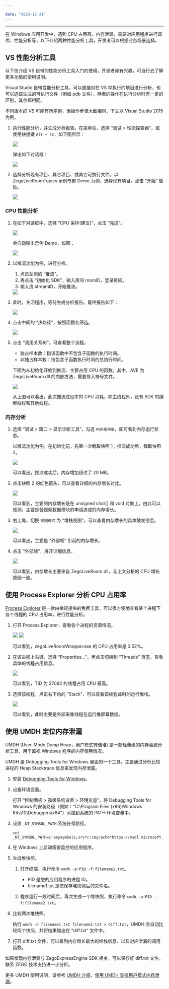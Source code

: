 ```yaml
---

date: "2023-12-21"
---
```


<Title>在 Windows 应用开发中，出现 CPU 占用高、内存泄漏等的问题，该如何分析？</Title>



---

在 Windows 应用开发中，遇到 CPU 占用高、内存泄漏，需要对应用程序进行调优、性能分析等，以下介绍两种性能分析工具，开发者可以根据业务场景选择。


## VS 性能分析工具

<Note title="说明">


以下仅介绍 VS 自带的性能分析工具入门的使用，开发者如有兴趣，可自行去了解更多功能的使用说明。

</Note>



Visual Studio 自带性能分析工具，可以直接对在 VS 中执行的项目进行分析，也可以追踪生成的可执行文件（例如 pdb 文件），两者的操作在执行分析时有一定的区别，其余都相同。


不同版本的 VS 可能有所差别，但操作步骤大致相同，下文以 Visual Studio 2015 为例。

1. 执行性能分析，并生成分析报告。在菜单栏，选择 “调试 > 性能探查器”，或使用快捷键 `Alt + F2`，如下图所示：    

    <Frame width="512" height="auto" caption=""><Frame width="512" height="auto" caption=""><img src="https://doc-media.zego.im/sdk-doc/Pics/FAQ/Performance/windows_1.png" /></Frame></Frame>

    弹出如下对话框：

    <Frame width="512" height="auto" caption=""><Frame width="512" height="auto" caption=""><img src="https://doc-media.zego.im/sdk-doc/Pics/FAQ/Performance/windows_2.png" /></Frame></Frame>

2. 选择分析现有项目、其它项目、或其它可执行文件。以 ZegoLiveRoomTopics 示例专题 Demo 为例，选择现有项目，点击 “开始” 启动。

    <Frame width="512" height="auto" caption=""><Frame width="512" height="auto" caption=""><img src="https://doc-media.zego.im/sdk-doc/Pics/FAQ/Performance/windows_3.png" /></Frame></Frame>

### CPU 性能分析

1. 在如下对话框中，选择 “CPU 采样(建议)”，点击 “完成”。

    <Frame width="512" height="auto" caption=""><Frame width="512" height="auto" caption=""><img src="https://doc-media.zego.im/sdk-doc/Pics/FAQ/Performance/windows_cpu_1.png" /></Frame></Frame>

    会自动弹出示例 Demo，如图：

    <Frame width="512" height="auto" caption=""><Frame width="512" height="auto" caption=""><img src="https://doc-media.zego.im/sdk-doc/Pics/FAQ/Performance/windows_cpu_2.png" /></Frame></Frame>

2. 以推流功能为例，进行分析。

    1. 点击左侧的 “推流”。
    2. 再点击 “初始化 SDK”，输入房间 roomID，登录房间。
    3. 输入流 streamID，开始推流。
   
    <Frame width="512" height="auto" caption=""><Frame width="512" height="auto" caption=""><img src="https://doc-media.zego.im/sdk-doc/Pics/FAQ/Performance/windows_cpu_3.png" /></Frame></Frame>

3. 此时，关闭程序，等待生成分析报告。最终报告如下：

    <Frame width="512" height="auto" caption=""><Frame width="512" height="auto" caption=""><img src="https://doc-media.zego.im/sdk-doc/Pics/FAQ/Performance/windows_cpu_4.png" /></Frame></Frame>

4. 点击中间的 “热路径”，按照函数名筛选。

    <Frame width="512" height="auto" caption=""><Frame width="512" height="auto" caption=""><img src="https://doc-media.zego.im/sdk-doc/Pics/FAQ/Performance/windows_cpu_5.png" /></Frame></Frame>

5. 点击 “调用关系树”，可查看整个流程。

    - 独占样本数：指该函数中不包含子函数的执行时间。
    - 非独占样本数：指包含子函数执行时间的总执行时间。

    下图为从初始化开始到推流、主要占用 CPU 的函数。其中，AVE 为 ZegoLiveRoom.dll 的内部方法，需要导入符号文件。

    <Frame width="512" height="auto" caption=""><Frame width="512" height="auto" caption=""><img src="https://doc-media.zego.im/sdk-doc/Pics/FAQ/Performance/windows_cpu_6.png" /></Frame></Frame>

    从上图可以看出，此次推流过程中的 CPU 消耗，除主线程外，还有 SDK 的编解线程和其他线程。



### 内存分析

1. 选择 “调试 > 窗口 > 显示诊断工具”，勾选 `内存使用率`，即可看到内存运行状态。

    以推流功能为例。在初始化前，先第一次截取快照 1；推流成功后，截取快照 2。

    <Frame width="512" height="auto" caption=""><Frame width="512" height="auto" caption=""><img src="https://doc-media.zego.im/sdk-doc/Pics/FAQ/Performance/windows_memory_1.png" /></Frame></Frame>

    可以看出，推流成功后，内存增加超过了 20 MB。

2. 点击快照 2 的红色箭头，可以查看详细的内存增长对比。

    <Frame width="512" height="auto" caption=""><Frame width="512" height="auto" caption=""><img src="https://doc-media.zego.im/sdk-doc/Pics/FAQ/Performance/windows_memory_2.png" /></Frame></Frame>

    可以看到，主要的内存增长是在 unsigned char[] 和 void 对象上。由此可以推测，主要是音视频数据模块的申请造成的内存增长。

3. 右上角，切换 `视图模式` 为 “堆栈视图”，可以查看内存增长的具体触发信息。

    <Frame width="512" height="auto" caption=""><Frame width="512" height="auto" caption=""><img src="https://doc-media.zego.im/sdk-doc/Pics/FAQ/Performance/windows_memory_3.png" /></Frame></Frame>

    可以看出，主要是 “外部帧” 引起的内存增长。

4. 点击 “外部帧”，展开详细信息。

    <Frame width="512" height="auto" caption=""><Frame width="512" height="auto" caption=""><img src="https://doc-media.zego.im/sdk-doc/Pics/FAQ/Performance/windows_memory_4.png" /></Frame></Frame>

    可以看到，内存增长主要来自 ZegoLiveRoom.dll，与上文分析的 CPU 增长原因一致。

## 使用 Process Explorer 分析 CPU 占用率

[Process Explorer](https://learn.microsoft.com/en-us/sysinternals/downloads/process-explorer) 是一款由微软提供的免费工具，可以很方便地查看某个进程下各个线程的 CPU 占用率，进行性能分析。

1. 打开 Process Explorer，查看各个进程的资源情况。

    <Frame width="512" height="auto" caption=""><Frame width="512" height="auto" caption=""><img src="https://doc-media.zego.im/sdk-doc/Pics/FAQ/Performance/pe_1.png" /></Frame></Frame>

    <Frame width="512" height="auto" caption=""><Frame width="512" height="auto" caption=""><img src="https://doc-media.zego.im/sdk-doc/Pics/FAQ/Performance/pe_2.png" /></Frame></Frame>

    可以看到，zegoLiveRoomWrapper.exe 的 CPU 占用率是 3.52%。

2. 在该进程上右键，选择 “Properties...”，再点击切换到 “Threads” 页签，查看具体的线程占用信息。

    <Frame width="512" height="auto" caption=""><Frame width="512" height="auto" caption=""><img src="https://doc-media.zego.im/sdk-doc/Pics/FAQ/Performance/pe_3.png" /></Frame></Frame>

    可以看到，TID 为 27092 的线程占用 CPU 最高。

3. 选择该线程，点击右下角的 “Stack“，可以查看该线程此时的运行堆栈。

    <Frame width="512" height="auto" caption=""><Frame width="512" height="auto" caption=""><img src="https://doc-media.zego.im/sdk-doc/Pics/FAQ/Performance/pe_4.png" /></Frame></Frame>

    可以看到，此时主要是外部采集线程在运行推屏幕数据。

## 使用 UMDH 定位内存泄漏

UMDH (User-Mode Dump Heap，用户模式转储堆) 是一款轻量级的内存泄漏分析工具，用于监视 Windows 程序的内存使用情况。

UMDH 是 Debugging Tools for Windows 里面的一个工具，主要通过分析比较进程的 Heap Stacktrace 信息来发现内存泄露。

1. 安装 [Debugging Tools for Windows](https://learn.microsoft.comhttps://doc-zh.zego.im/zh-cn/windows-hardware/drivers/debugger/debugger-download-tools#install-debugging-tools-for-windows)。

2. 设置环境变量。
    
    打开 “控制面板 > 高级系统设置 > 环境变量”，将 Debugging Tools for Windows 的安装路径（例如：“C:\Program Files (x86)\Windows Kits\10\Debuggers\x64”）添加到系统的 PATH 环境变量中。

3. 设置 `_NT_SYMBOL_PATH` 系统符号路径。

    ```
    set _NT_SYMBOL_PATH=c:\mysymbols;srv*c:\mycache*https://msdl.microsoft.com/download/symbols
    ```

4. 在 Windows 上启动需要监控的应用程序。

5. 生成堆快照。

    1. 打开终端，执行命令 `umdh -p:PID -f:filename1.txt`。

        - PID 是您的应用程序的进程 ID。
        - filename1.txt 是您保存堆快照后的文件名。
  
    2. 程序运行一段时间后，再次生成一个堆快照，执行命令 `umdh -p:PID -f:filename2.txt`。

6. 比较两次堆快照。

    执行 `umdh -d filename1.txt filename2.txt > diff.txt`，UMDH 会自动比较两个快照，并将结果输出在 “diff.txt” 文件中。

7. 打开 diff.txt 文件，可以看到内存增长最大的堆栈信息、以及对应泄漏的调用函数。

如果发现内存泄漏与 ZegoExpressEngine SDK 相关，可以保存好 diff.txt 文件，联系 ZEGO 技术支持进一步分析。

更多 UMDH 使用说明，请参考 [UMDH 介绍](https://learn.microsoft.comhttps://doc-zh.zego.im/zh-cn/windows-hardware/drivers/debugger/umdh)、[使用 UMDH 查找用户模式内存泄漏](https://learn.microsoft.comhttps://doc-zh.zego.im/zh-cn/windows-hardware/drivers/debugger/using-umdh-to-find-a-user-mode-memory-leak)。